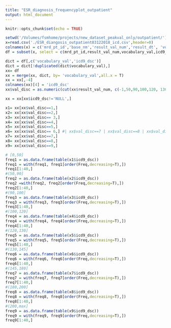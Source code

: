 ```yaml
---
title: "ESR_diagnosis_frequencyplot_outpatient"
output: html_document
---
```


```r
knitr::opts_chunk$set(echo = TRUE)
```
```r
setwd('/Volumes/fsmhome/projects/new_dataset_peakval_only/outpatient/')
x=read.csv('./ESR_diangosis_outpatient03122018_icd.csv',header=0)
colnames(x) = c('mrd_pt_id','base_nm','result_val_num','result_dt', 'vocabulary_val','diagnosis_dt','icd9_dsc' )
df = subset(x, select = c(mrd_pt_id,result_val_num,vocabulary_val,icd9_dsc))

dict = df[,c('vocabulary_val','icd9_dsc')]
dict = dict[!duplicated(dict$vocabulary_val),]
xx= df
xx = merge(xx, dict, by= 'vocabulary_val',all.x = T)
xx = xx[,-4]
colnames(xx)[4] = 'icd9_dsc'
xx$val_disc = as.numeric(cut(xx$result_val_num, c(-1,50,90,100,120, 130,145,180,200,max(x$result_val_num))))

xx = xx[xx$icd9_dsc!='NULL',]

x1= xx[xx$val_disc==1,]
x2= xx[xx$val_disc==2,]
x3= xx[xx$val_disc== 3,]
x4= xx[xx$val_disc==4,]
x5= xx[xx$val_disc==5,]
x6= xx[xx$val_disc== 6,] #| xx$val_disc==7 | xx$val_disc==8 | xx$val_disc==9 | xx$val_disc==10 ,]
x7= xx[xx$val_disc==7,]
x8= xx[xx$val_disc==8,]
x9= xx[xx$val_disc==9,]

# [0,50]
freq1 = as.data.frame(table(x1$icd9_dsc))
freq1 = with(freq1, freq1[order(Freq,decreasing=T),])
freq1[1:40,]
#(50,90] 
freq2 = as.data.frame(table(x2$icd9_dsc))
freq2 =with(freq2, freq2[order(Freq,decreasing=T),])
freq2[1:40,]
#(90,100]
freq3 = as.data.frame(table(x3$icd9_dsc))
freq3 = with(freq3, freq3[order(Freq,decreasing=T),])
freq3[1:40,]
#(100,120]
freq4 = as.data.frame(table(x4$icd9_dsc))
freq4 = with(freq4, freq4[order(Freq,decreasing=T),])
freq4[1:40,]
#(120,130]
freq5 = as.data.frame(table(x5$icd9_dsc))
freq5 = with(freq5, freq5[order(Freq,decreasing=T),])
freq5[1:40,]
#(130,145]
freq6 = as.data.frame(table(x6$icd9_dsc))
freq6 = with(freq6, freq6[order(Freq,decreasing=T),])
freq6[1:40,]
#(145,180]
freq7 = as.data.frame(table(x7$icd9_dsc))
freq7 = with(freq7, freq7[order(Freq,decreasing=T),])
freq7[1:40,]
#(180,200]
freq8 = as.data.frame(table(x8$icd9_dsc))
freq8 = with(freq8, freq8[order(Freq,decreasing=T),])
freq8[1:40,]
#(200,max]
freq9 = as.data.frame(table(x9$icd9_dsc))
freq9 = with(freq9, freq9[order(Freq,decreasing=T),])
freq9[1:40,]
```
